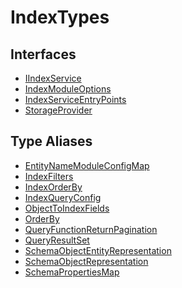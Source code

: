 
# IndexTypes

## Interfaces

- [IIndexService](../IndexTypes/interfaces/types.IndexTypes.IIndexService/page.mdx)
- [IndexModuleOptions](../IndexTypes/interfaces/types.IndexTypes.IndexModuleOptions/page.mdx)
- [IndexServiceEntryPoints](../IndexTypes/interfaces/types.IndexTypes.IndexServiceEntryPoints/page.mdx)
- [StorageProvider](../IndexTypes/interfaces/types.IndexTypes.StorageProvider/page.mdx)

## Type Aliases

- [EntityNameModuleConfigMap](../IndexTypes/types/types.IndexTypes.EntityNameModuleConfigMap/page.mdx)
- [IndexFilters](../IndexTypes/types/types.IndexTypes.IndexFilters/page.mdx)
- [IndexOrderBy](../IndexTypes/types/types.IndexTypes.IndexOrderBy/page.mdx)
- [IndexQueryConfig](../IndexTypes/types/types.IndexTypes.IndexQueryConfig/page.mdx)
- [ObjectToIndexFields](../IndexTypes/types/types.IndexTypes.ObjectToIndexFields/page.mdx)
- [OrderBy](../IndexTypes/types/types.IndexTypes.OrderBy/page.mdx)
- [QueryFunctionReturnPagination](../IndexTypes/types/types.IndexTypes.QueryFunctionReturnPagination/page.mdx)
- [QueryResultSet](../IndexTypes/types/types.IndexTypes.QueryResultSet/page.mdx)
- [SchemaObjectEntityRepresentation](../IndexTypes/types/types.IndexTypes.SchemaObjectEntityRepresentation/page.mdx)
- [SchemaObjectRepresentation](../IndexTypes/types/types.IndexTypes.SchemaObjectRepresentation/page.mdx)
- [SchemaPropertiesMap](../IndexTypes/types/types.IndexTypes.SchemaPropertiesMap/page.mdx)
